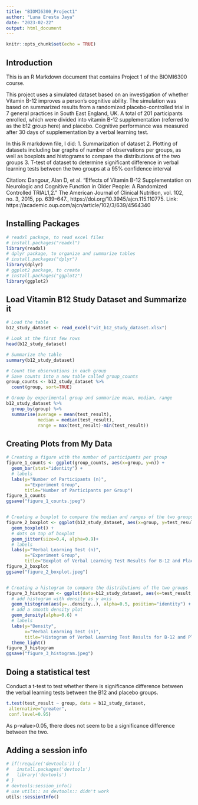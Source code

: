 ```yaml
---
title: "BIOMI6300_Project1"
author: "Luna Eresta Jaya"
date: "2023-02-22"
output: html_document
---
```


```r
knitr::opts_chunk$set(echo = TRUE)
```

## Introduction

This is an R Markdown document that contains Project 1 of the BIOMI6300 course.

This project uses a simulated dataset based on an investigation of whether Vitamin B-12 improves a person’s cognitive ability. The simulation was based on summarized results from a randomized placebo-controlled trial in 7 general practices in South East England, UK. A total of 201 participants enrolled, which were divided into vitamin B-12 supplementation (referred to as the b12 group here) and placebo. Cognitive performance was measured after 30 days of supplementation by a verbal learning test.

In this R markdown file, I did:
1. Summarization of dataset
2. Plotting of datasets including bar graphs of number of observations per groups, as well as boxplots and histograms to compare the distributions of the two groups
3. T-test of dataset to determine significant difference in verbal learning tests between the two groups at a 95% confidence interval

Citation: Dangour, Alan D, et al. “Effects of Vitamin B-12 Supplementation on Neurologic and Cognitive Function in Older People: A Randomized Controlled TRIAL1,2.” The American Journal of Clinical Nutrition, vol. 102, no. 3, 2015, pp. 639–647., https://doi.org/10.3945/ajcn.115.110775.
Link: https://academic.oup.com/ajcn/article/102/3/639/4564340


## Installing Packages

```r
# readxl package, to read excel files
# install.packages("readxl")
library(readxl)
# dplyr package, to organize and summarize tables
# install.packages("dplyr")
library(dplyr)
# ggplot2 package, to create 
# install.packages("ggplot2")
library(ggplot2)
```


## Load Vitamin B12 Study Dataset and Summarize it

```r
# Load the table
b12_study_dataset <- read_excel("vit_b12_study_dataset.xlsx")

# Look at the first few rows
head(b12_study_dataset)

# Summarize the table
summary(b12_study_dataset)

# Count the observations in each group
# Save counts into a new table called group_counts
group_counts <- b12_study_dataset %>% 
  count(group, sort=TRUE)

# Group by experimental group and summarize mean, median, range
b12_study_dataset %>%
  group_by(group) %>%
  summarise(average = mean(test_result),
            median = median(test_result),
            range = max(test_result)-min(test_result))

```


## Creating Plots from My Data

```r
# Creating a figure with the number of participants per group
figure_1_counts <- ggplot(group_counts, aes(x=group, y=n)) +
  geom_bar(stat="identity") +
  # labels
  labs(y="Number of Participants (n)",
       x="Experiment Group",
       title="Number of Participants per Group")
figure_1_counts
ggsave("figure_1_counts.jpeg")


# Creating a boxplot to compare the median and ranges of the two groups
figure_2_boxplot <- ggplot(b12_study_dataset, aes(x=group, y=test_result, fill=group)) +
  geom_boxplot() +
  # dots on top of boxplot
  geom_jitter(size=0.4, alpha=0.9)+
  # labels
  labs(y="Verbal Learning Test (n)",
       x="Experiment Group",
       title="Boxplot of Verbal Learning Test Results for B-12 and Placebo")
figure_2_boxplot
ggsave("figure_2_boxplot.jpeg")


# Creating a histogram to compare the distributions of the two groups
figure_3_histogram <- ggplot(data=b12_study_dataset, aes(x=test_result, color=group, fill=group)) +
  # add histogram with density as y axis
  geom_histogram(aes(y=..density..), alpha=0.5, position="identity") +
  # add a smooth density plot
  geom_density(alpha=0.6) +
  # labels
  labs(y="Density",
       x="Verbal Learning Test (n)",
       title="Histogram of Verbal Learning Test Results for B-12 and Placebo") +
  theme_light()
figure_3_histogram
ggsave("figure_3_histogram.jpeg")
```


## Doing a statistical test
Conduct a t-test to test whether there is significance difference between the verbal learning tests between the B12 and placebo groups.
```r
t.test(test_result ~ group, data = b12_study_dataset,
 alternative="greater",
 conf.level=0.95)
```
As p-value>0.05, there does not seem to be a significance difference between the two.


## Adding a session info

```r
# if(!require('devtools')) {
#   install.packages('devtools')
#   library('devtools')
# }
# devtools:session_info()
# use utils:: as devtools:: didn't work
utils::sessionInfo()
```

